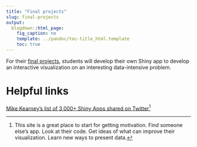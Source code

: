 ```yaml
---
title: "Final projects"
slug: final-projects
output: 
  blogdown::html_page: 
    fig_caption: no
    template: ../pandoc/toc-title_html.template
    toc: true
---
```


<span class="newthought">For their [final projects](/assignment/final-project/)</span>, students will develop their own Shiny app to develop an interactive visualization on an interesting data-intensive problem.

# Helpful links

[Mike Kearney's list of 3,000+ Shiny Apps shared on Twitter](https://github.com/mkearney/shinyapps_links)^[This site is a great place to start for getting motivation. Find someone else's app. Look at their code. Get ideas of what can improve their visualization. Learn new ways to present data.]

<!-- The results were fantastic. -->

<!-- Here are some of the visualizations.^[All have been shared with student permission.] -->


<!-- # Natalia Brown: Analysis of travel runs in Yellowstone -->

<!-- [<i class="fa fa-file-pdf-o" aria-hidden="true"></i> Project description][brown-memo]&ensp; -->
<!-- [<i class="fa fa-file-pdf-o" aria-hidden="true"></i> Final PDF][brown-pdf]&ensp; -->
<!-- [<i class="fa fa-picture-o" aria-hidden="true"></i> Final PNG][brown-png] -->

<!-- <figure class="fullwidth"> -->

<!-- [![Natalia Brown final project][brown-png]][brown-pdf] -->

<!-- </figure> -->

<!-- [brown-png]: /final/natalia-brown/natalia-brown_final.png -->
<!-- [brown-pdf]: /final/natalia-brown/natalia-brown_final.pdf -->
<!-- [brown-memo]: /final/natalia-brown/natalia-brown_final_memo.pdf -->


<!-- # Dan Sisco: Firefighter fatalities, 2000–2015 -->

<!-- [<i class="fa fa-file-pdf-o" aria-hidden="true"></i> Project description][sisco-memo]&ensp; -->
<!-- [<i class="fa fa-file-pdf-o" aria-hidden="true"></i> Final PDF][sisco-pdf]&ensp; -->
<!-- [<i class="fa fa-picture-o" aria-hidden="true"></i> Final PNG][sisco-png] -->

<!-- <figure class="fullwidth"> -->

<!-- [![Dan Sisco final project][sisco-png]][sisco-pdf] -->

<!-- </figure> -->

<!-- [sisco-png]: /final/dan-sisco/dan-sisco_final.png -->
<!-- [sisco-pdf]: /final/dan-sisco/dan-sisco_final.pdf -->
<!-- [sisco-memo]: /final/dan-sisco/dan-sisco_final_memo.pdf -->


<!-- # Whitney Royal: European hotel reviews -->

<!-- [<i class="fa fa-file-pdf-o" aria-hidden="true"></i> Project description][royal-memo]&ensp; -->
<!-- [<i class="fa fa-file-pdf-o" aria-hidden="true"></i> Final PDF][royal-pdf]&ensp; -->
<!-- [<i class="fa fa-picture-o" aria-hidden="true"></i> Final PNG][royal-png] -->

<!-- <figure class="fullwidth"> -->

<!-- [![Whitney Royal final project][royal-png]][royal-pdf] -->

<!-- </figure> -->

<!-- [royal-png]: /final/whitney-royal/whitney-royal_final.png -->
<!-- [royal-pdf]: /final/whitney-royal/whitney-royal_final.pdf -->
<!-- [royal-memo]: /final/whitney-royal/whitney-royal_final_memo.pdf -->


<!-- # Jordan Hunter: Severe workplace injuries in the United States, 2015–2017 -->

<!-- [<i class="fa fa-file-pdf-o" aria-hidden="true"></i> Project description][hunter-memo]&ensp; -->
<!-- [<i class="fa fa-file-pdf-o" aria-hidden="true"></i> Final PDF][hunter-pdf]&ensp; -->
<!-- [<i class="fa fa-picture-o" aria-hidden="true"></i> Final PNG][hunter-png] -->

<!-- <figure class="fullwidth"> -->

<!-- [![Jordan Hunter final project][hunter-png]][hunter-pdf] -->

<!-- </figure> -->

<!-- [hunter-png]: /final/jordan-hunter/jordan-hunter_final.png -->
<!-- [hunter-pdf]: /final/jordan-hunter/jordan-hunter_final.pdf -->
<!-- [hunter-memo]: /final/jordan-hunter/jordan-hunter_final_memo.pdf -->


<!-- # James Sinkovic: Assassinations on the rise? -->

<!-- [<i class="fa fa-file-pdf-o" aria-hidden="true"></i> Project description][sinkovic-memo]&ensp; -->
<!-- [<i class="fa fa-file-pdf-o" aria-hidden="true"></i> Final PDF][sinkovic-pdf]&ensp; -->
<!-- [<i class="fa fa-picture-o" aria-hidden="true"></i> Final PNG][sinkovic-png] -->

<!-- <figure class="fullwidth"> -->

<!-- [![James Sinkovic final project][sinkovic-png]][sinkovic-pdf] -->

<!-- </figure> -->

<!-- [sinkovic-png]: /final/james-sinkovic/james-sinkovic_final.png -->
<!-- [sinkovic-pdf]: /final/james-sinkovic/james-sinkovic_final.pdf -->
<!-- [sinkovic-memo]: /final/james-sinkovic/james-sinkovic_final_memo.pdf -->


<!-- # Christopher Law: European hotel reviews -->

<!-- [<i class="fa fa-file-pdf-o" aria-hidden="true"></i> Project description][law-memo]&ensp; -->
<!-- [<i class="fa fa-file-pdf-o" aria-hidden="true"></i> Final PDF][law-pdf]&ensp; -->
<!-- [<i class="fa fa-picture-o" aria-hidden="true"></i> Final PNG][law-png] -->

<!-- <figure class="fullwidth"> -->

<!-- [![Christopher Law final project][law-png]][law-pdf] -->

<!-- </figure> -->

<!-- [law-png]: /final/christopher-law/christopher-law_final.png -->
<!-- [law-pdf]: /final/christopher-law/christopher-law_final.pdf -->
<!-- [law-memo]: /final/christopher-law/christopher-law_final_memo.pdf -->


<!-- # Jacob Fullmer: Chase Bank nationwide deposit trends, 2010–2016 -->

<!-- [<i class="fa fa-file-pdf-o" aria-hidden="true"></i> Project description][fullmer-memo]&ensp; -->
<!-- [<i class="fa fa-file-pdf-o" aria-hidden="true"></i> Final PDF][fullmer-pdf]&ensp; -->
<!-- [<i class="fa fa-picture-o" aria-hidden="true"></i> Final PNG][fullmer-png] -->

<!-- <figure class="fullwidth"> -->

<!-- [![Jacob Fullmer final project][fullmer-png]][fullmer-pdf] -->

<!-- </figure> -->

<!-- [fullmer-png]: /final/jacob-fullmer/jacob-fullmer_final.png -->
<!-- [fullmer-pdf]: /final/jacob-fullmer/jacob-fullmer_final.pdf -->
<!-- [fullmer-memo]: /final/jacob-fullmer/jacob-fullmer_final_memo.pdf -->


<!-- # Stephanie Dossena: Trends in terrorism, 1970–2010 -->

<!-- [<i class="fa fa-file-pdf-o" aria-hidden="true"></i> Project description][dossena-memo]&ensp; -->
<!-- [<i class="fa fa-file-pdf-o" aria-hidden="true"></i> Final PDF][dossena-pdf]&ensp; -->
<!-- [<i class="fa fa-picture-o" aria-hidden="true"></i> Final PNG][dossena-png] -->

<!-- <figure class="fullwidth"> -->

<!-- [![Stephanie Dossena final project][dossena-png]][dossena-pdf] -->

<!-- </figure> -->

<!-- [dossena-png]: /final/stephanie-dossena/stephanie-dossena_final.png -->
<!-- [dossena-pdf]: /final/stephanie-dossena/stephanie-dossena_final.pdf -->
<!-- [dossena-memo]: /final/stephanie-dossena/stephanie-dossena_final_memo.pdf -->


<!-- # Victor Obiri: Breaking down terrorism in the US -->

<!-- [<i class="fa fa-file-pdf-o" aria-hidden="true"></i> Project description][obiri-memo]&ensp; -->
<!-- [<i class="fa fa-file-pdf-o" aria-hidden="true"></i> Final PDF][obiri-pdf]&ensp; -->
<!-- [<i class="fa fa-picture-o" aria-hidden="true"></i> Final PNG][obiri-png] -->

<!-- <figure class="fullwidth"> -->

<!-- [![Victor Obiri final project][obiri-png]][obiri-pdf] -->

<!-- </figure> -->

<!-- [obiri-png]: /final/victor-obiri/victor-obiri_final.png -->
<!-- [obiri-pdf]: /final/victor-obiri/victor-obiri_final.pdf -->
<!-- [obiri-memo]: /final/victor-obiri/victor-obiri_final_memo.pdf -->
